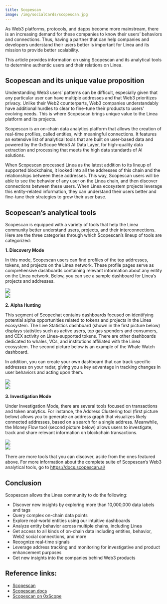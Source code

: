 ```yaml
---
title: Scopescan
image: /img/socialCards/scopescan.jpg
---
```


As Web3 platforms, protocols, and dapps become more mainstream, there is an increasing demand for these companies to know their users’ behaviors and connections. Thus, having a partner that can help companies and developers understand their users better is important for Linea and its mission to provide better scalability. 

This article provides information on using Scopescan and its analytical tools to determine authentic users and their relations on Linea.

## Scopescan and its unique value proposition
Understanding Web3 users’ patterns can be difficult, especially given that any particular user can have multiple addresses and that Web3 prioritizes privacy. Unlike their Web2 counterparts, Web3 companies understandably have additional hurdles to clear to fine-tune their products to users’ evolving needs. This is where Scopescan brings unique value to the Linea platform and its projects.

Scopescan is an on-chain data analytics platform that allows the creation of real-time profiles, called entities, with meaningful connections. It features an extensive list of analytical tools that are built on user-based data and powered by the 0xScope Web3 AI Data Layer, for high-quality data extraction and processing that meets the high data standards of AI solutions.

When Scopescan processed Linea as the latest addition to its lineup of supported blockchains, it looked into all the addresses of this chain and the relationships between these addresses. This way, Scopescan users will be able to see the behavior of any user on the Linea chain, and then discover connections between these users. When Linea ecosystem projects leverage this entity-related information, they can understand their users better and fine-tune their strategies to grow their user base.

## Scopescan’s analytical tools

Scopescan is equipped with a variety of tools that help the Linea community better understand users, projects, and their interconnections. Here are the three categories through which Scopescan’s lineup of tools are categorized:

**1. Discovery Mode**

In this mode, Scopescan users can find profiles of the top addresses, tokens, and projects on the Linea network. These profile pages serve as comprehensive dashboards containing relevant information about any entity on the Linea network. Below, you can see a sample dashboard for Linea’s projects and addresses.

<div class="center-container">
  <div class="img-large">
      <img
        src="/img/developers/tooling/data_indexers/scopescan/Scopescan_for_linea_1.png"
      />
  </div>
</div>

<div class="center-container">
  <div class="img-large">
      <img
        src="/img/developers/tooling/data_indexers/scopescan/Scopescan_for_linea_2.png"
      />
  </div>
</div>

**2. Alpha Hunting**

This segment of Scopechat contains dashboards focused on identifying potential alpha opportunities related to tokens and projects in the Linea ecosystem. The Live Statistics dashboard (shown in the first picture below) displays statistics such as active users, top gas spenders and consumers, and CEX activity on Linea-supported tokens. There are other dashboards dedicated to whales, VCs, and institutions affiliated with the Linea ecosystem. The second picture below is an example of the Whale Watch dashboard.

In addition, you can create your own dashboard that can track specific addresses on your radar, giving you a key advantage in tracking changes in user behaviors and acting upon them.

<div class="center-container">
  <div class="img-large">
      <img
        src="/img/developers/tooling/data_indexers/scopescan/Scopescan_for_linea_3.png"
      />
  </div>
</div>

<div class="center-container">
  <div class="img-large">
      <img
        src="/img/developers/tooling/data_indexers/scopescan/Scopescan_for_linea_4.png"
      />
  </div>
</div>

**3. Investigation Mode**

Under Investigation Mode, there are several tools focused on transactions and token analytics. For instance, the Address Clustering tool (first picture below) allows you to generate an address graph that visualizes likely connected addresses, based on a search for a single address. Meanwhile, the Money Flow tool (second picture below) allows users to investigate, track and share relevant information on blockchain transactions.

<div class="center-container">
  <div class="img-large">
      <img
        src="/img/developers/tooling/data_indexers/scopescan/Scopescan_for_linea_5.png"
      />
  </div>
</div>

<div class="center-container">
  <div class="img-large">
      <img
        src="/img/developers/tooling/data_indexers/scopescan/Scopescan_for_linea_6.png"
      />
  </div>
</div>

There are more tools that you can discover, aside from the ones featured above. For more information about the complete suite of Scopescan’s Web3 analytical tools, go to https://docs.scopescan.ai/

## Conclusion

Scopescan allows the Linea community to do the following:

- Discover new insights by exploring more than 10,000,000 data labels and tags
- Query complex on-chain data points
- Explore real-world entities using our intuitive dashboards
- Analyze entity behavior across multiple chains, including Linea
- Get access to all kinds of on-chain data including entities, behavior, Web2 social connections, and more
- Recognize real-time signals
- Leverage address tracking and monitoring for investigative and product enhancement purposes
- Get new insights into the companies behind Web3 products

## Reference links:

- [Scopescan](https://www.scopescan.ai/home?network=linea)
- [Scopescan docs](https://docs.scopescan.ai)
- [Scopescan on 0xScope](https://www.0xscope.com/scopeScan)
